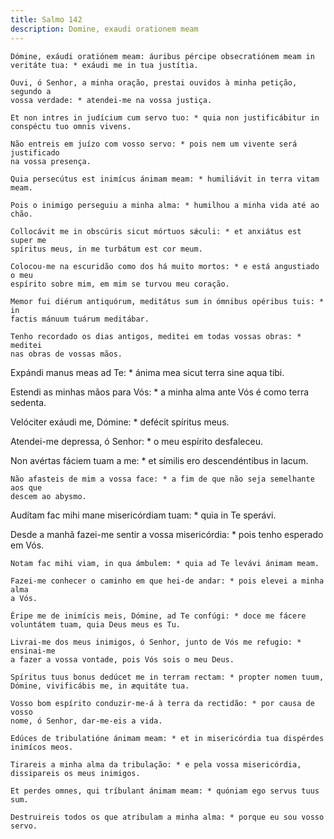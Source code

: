 ```yaml
---
title: Salmo 142
description: Domine, exaudi orationem meam
---
```


<div class="side-by-side not-content">

    Dómine, exáudi oratiónem meam: áuribus pércipe obsecratiónem meam in
    veritáte tua: * exáudi me in tua justítia.

    Ouvi, ó Senhor, a minha oração, prestai ouvidos à minha petição, segundo a
    vossa verdade: * atendei-me na vossa justiça.

    Et non intres in judícium cum servo tuo: * quia non justificábitur in
    conspéctu tuo omnis vivens.

    Não entreis em juízo com vosso servo: * pois nem um vivente será justificado
    na vossa presença.

    Quia persecútus est inimícus ánimam meam: * humiliávit in terra vitam meam.

    Pois o inimigo perseguiu a minha alma: * humilhou a minha vida até ao chão.

    Collocávit me in obscúris sicut mórtuos sǽculi: * et anxiátus est super me
    spíritus meus, in me turbátum est cor meum.

    Colocou-me na escuridão como dos há muito mortos: * e está angustiado o meu
    espírito sobre mim, em mim se turvou meu coração.

    Memor fui diérum antiquórum, meditátus sum in ómnibus opéribus tuis: * in
    factis mánuum tuárum meditábar.

    Tenho recordado os dias antigos, meditei em todas vossas obras: * meditei
    nas obras de vossas mãos.
  </span>

Expándi manus meas ad Te: * ánima mea sicut terra sine aqua tibi.

  <span>
    Estendi as minhas mãos para Vós: * a minha alma ante Vós é como terra
    sedenta.
  </span>

Velóciter exáudi me, Dómine: * defécit spíritus meus.

Atendei-me depressa, ó Senhor: * o meu espírito desfaleceu.

  <span>
    Non avértas fáciem tuam a me: * et símilis ero descendéntibus in lacum.

    Não afasteis de mim a vossa face: * a fim de que não seja semelhante aos que
    descem ao abysmo.
  </span>

Audítam fac mihi mane misericórdiam tuam: * quia in Te sperávi.

  <span>
    Desde a manhã fazei-me sentir a vossa misericórdia: * pois tenho esperado em
    Vós.

    Notam fac mihi viam, in qua ámbulem: * quia ad Te levávi ánimam meam.

    Fazei-me conhecer o caminho em que hei-de andar: * pois elevei a minha alma
    a Vós.

    Éripe me de inimícis meis, Dómine, ad Te confúgi: * doce me fácere
    voluntátem tuam, quia Deus meus es Tu.

    Livrai-me dos meus inimigos, ó Senhor, junto de Vós me refugio: * ensinai-me
    a fazer a vossa vontade, pois Vós sois o meu Deus.

    Spíritus tuus bonus dedúcet me in terram rectam: * propter nomen tuum,
    Dómine, vivificábis me, in æquitáte tua.

    Vosso bom espírito conduzir-me-á à terra da rectidão: * por causa de vosso
    nome, ó Senhor, dar-me-eis a vida.

    Edúces de tribulatióne ánimam meam: * et in misericórdia tua dispérdes
    inimícos meos.

    Tirareis a minha alma da tribulação: * e pela vossa misericórdia,
    dissipareis os meus inimigos.

    Et perdes omnes, qui tríbulant ánimam meam: * quóniam ego servus tuus sum.

    Destruireis todos os que atribulam a minha alma: * porque eu sou vosso
    servo.

</div>
